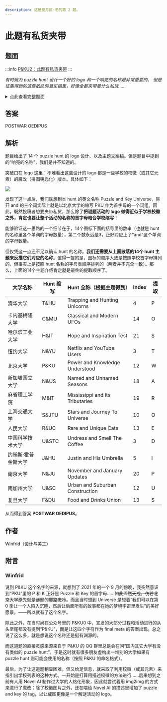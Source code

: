 ```yaml
---
description: 这是觅月区·冬的第 2 题。
---
```


# 此题有私货夹带

## 题面

:::info
[P&KU2：此题有私货夹带](https://pnku2.pkupuzzle.art/#/game/miyue/winter_02)
:::

_有时候为 puzzle hunt 设计一个好的 logo 和一个响亮的名称是非常重要的。_
_但是征集得到的这些散乱的意见稿里，好像全都夹带着什么私货……_

<details>
    <summary>点此查看完整题面</summary>
    > - 在这个系列的 puzzle hunt 里，芈雨和觅月会尝试在一个平行世界里设下陷阱困住、并捕猎独角兽，以发现潜藏在这个世界中的真相。[4]
    > - 在这个系列的 puzzle hunt 里，芈雨和觅月会尝试在一个平行世界里研究不同时期的不明飞行物，其中既包括古典的，也包括现代的。[14]
    > - 在这个系列的 puzzle hunt 里，芈雨和觅月会尝试在一个平行世界里面临一次测试，而这次考试内容居然是坚定的希望和迸发的灵感。[21]
    > - 在这个系列的 puzzle hunt 里，芈雨和觅月会尝试在一个平行世界里学习各类谜题影片与视频，因此她们会成为网飞和油管的使用者。[3]
    > - 在这个系列的 puzzle hunt 里，芈雨和觅月会尝试在一个平行世界里回顾自己已经触及到的力量与知识，以充分理解它们之中的精髓。[12]
    > - 在这个系列的 puzzle hunt 里，芈雨和觅月会尝试在一个平行世界里探索季节的奥秘，她们研究一切季节，无论它们是否已经被命名。[18]
    > - 在这个系列的 puzzle hunt 里，芈雨和觅月会尝试在一个平行世界里溯洄在密西西比河上，在这条河流及其支流中寻找着神秘的真相。[19]
    > - 在这个系列的 puzzle hunt 里，芈雨和觅月会尝试在一个平行世界里仰望星空，在看那些星星的同时，进行一场前往宇宙的悠长旅途。[10]
    > - 在这个系列的 puzzle hunt 里，芈雨和觅月会尝试在一个平行世界里观察奇妙的生物，这次是一些既珍稀罕见、又极不寻常的……猫。[13]
    > - 在这个系列的 puzzle hunt 里，芈雨和觅月会尝试在一个平行世界里品尝咖啡：请不要醒来再闻咖啡，而请宽衣解带，然后再闻咖啡。[3]
    > - 在这个系列的 puzzle hunt 里，芈雨和觅月会尝试在一个平行世界里相逢新的叫作贾斯汀的少年，除此之外，还有贾斯汀的一把雨伞。[5]
    > - 在这个系列的 puzzle hunt 里，芈雨和觅月会尝试在一个平行世界里更新着谜题，并且，这些更新都是在每年的十一月和一月进行的。[20]
    > - 在这个系列的 puzzle hunt 里，芈雨和觅月会尝试在一个平行世界里进行区域建设：在其中，既包括城市的建设，也包括郊区的建设。[12]
    > - 在这个系列的 puzzle hunt 里，芈雨和觅月会尝试在一个平行世界里品尝各种美食与饮料，甚至为此建立了一个关于吃喝的联盟组织。[13]

    ![caption:(9 3 6 4)](./02-ci-ti-you-si-huo-jia-dai.assets/image_1.webp?width=300)
    ![caption:(4 3 6 5)](./02-ci-ti-you-si-huo-jia-dai.assets/image_2.webp?width=300)
    ![caption:(4 3 11 4)](./02-ci-ti-you-si-huo-jia-dai.assets/image_3.webp?width=300)
    ![caption:(6 3 3 8)](./02-ci-ti-you-si-huo-jia-dai.assets/image_4.webp?width=300)
    ![caption:(11 3 3 11)](./02-ci-ti-you-si-huo-jia-dai.assets/image_5.webp?width=300)
    ![caption:(5 3 7 7)](./02-ci-ti-you-si-huo-jia-dai.assets/image_6.webp?width=300)
    ![caption:(7 3 7 5)](./02-ci-ti-you-si-huo-jia-dai.assets/image_7.webp?width=300)
    ![caption:(8 3 7 7)](./02-ci-ti-you-si-huo-jia-dai.assets/image_8.webp?width=300)
    ![caption:(5 3 9 10)](./02-ci-ti-you-si-huo-jia-dai.assets/image_9.webp?width=300)
    ![caption:(4 3 6 4)](./02-ci-ti-you-si-huo-jia-dai.assets/image_10.webp?width=300)
    ![caption:(5 3 7 2 8)](./02-ci-ti-you-si-huo-jia-dai.assets/image_11.webp?width=300)
    ![caption:(8 3 7 8)](./02-ci-ti-you-si-huo-jia-dai.assets/image_12.webp?width=300)
    ![caption:(7 3 5 3 6)](./02-ci-ti-you-si-huo-jia-dai.assets/image_13.webp?width=300)
    ![caption:(5 3 8 12)](./02-ci-ti-you-si-huo-jia-dai.assets/image_14.webp?width=300)

</details>

## 答案

<AnswerBlock>POSTWAR OEDIPUS</AnswerBlock>

## 解析

题目给出了 14 个 puzzle hunt 的 logo 设计、以及主题文案稿。但是题目中提到的“响亮的名称”，我们是并不知道的。

突破口在 logo 这里：不难看出这些设计的 logo 都是一些学校的校徽（或其它元素）的魔改（拼图钥匙化）版本。具体如下：

![](./02-ci-ti-you-si-huo-jia-dai.assets/image_15.webp)

发现了这一点后，我们联想到本 hunt 的英文名称 Puzzle and Key Universe，除开 and 的三个词实际上就是以北京大学的缩写 PKU 作为首字母的一个词组。因此，既然投稿者想要夹带私货，那么除了**把谜题活动的 logo 做得近似于学校校徽之外，肯定也要让整个活动的名称的首字母暗合学校缩写**！

能够验证这一思路的一个细节在于，14个图标下面的括号里的数串（也就是 hunt 的名称里各个单词的字母数量），第二个数永远是3，正好对应上了“and”这个单词的字母数量。

但仅凭这一点还不足以确认 hunt 的名称。**我们还需要从上面散落的14个 hunt 主题来反推它们对应的名称**。值得一提的是，图标的顺序大致是按照学校首字母排列的，但事实上是按照 hunt 名称的字母表顺序排列的（两者并不完全一致）。那么，上面的14个主题介绍肯定就是最终的提取顺序了。

| 大学名称            | Hunt 缩写 | Hunt 全称（根据主题得到）       | Index | 提取 |
| ------------------- | --------- | ------------------------------- | ----- | ---- |
| 清华大学            | T&HU      | Trapping and Hunting Unicorns   | 4     | P    |
| 卡内基梅隆大学      | C&MU      | Classical and Modern UFOs       | 14    | O    |
| 哈尔滨工业大学      | H&IT      | Hope and Inspiration Test       | 21    | S    |
| 纽约大学            | N&YU      | Netflix and YouTube Users       | 3     | T    |
| 北京大学            | P&KU      | Power and Knowledge Understood  | 12    | W    |
| 新加坡国立大学      | N&US      | Named and Unnamed Seasons       | 18    | A    |
| 麻省理工学院        | M&IT      | Mississippi and Its Tributaries | 19    | R    |
| 上海交通大学        | S&JTU     | Stars and Journey To Universe   | 10    | O    |
| 人民大学            | R&UC      | Rare and Unique Cats            | 13    | E    |
| 中国科学技术大学    | U&STC     | Undress and Smell The Coffee    | 3     | D    |
| 约翰斯·霍普金斯大学 | J&HU      | Justin and His Umbrella         | 5     | I    |
| 南京大学            | N&JU      | November and January Updates    | 20    | P    |
| 南加州大学          | U&SC      | Urban and Suburban Construction | 12    | U    |
| 复旦大学            | F&DU      | Food and Drinks Union           | 13    | S    |

从而得到答案 **POSTWAR OEDIPUS**。

## 作者

Winfrid（设计与美工）

## 附言

### Winfrid

说到 P&KU 这个名字的来源，就想到了 2021 年的一个 9 月的傍晚，我突然意识到“PKU”里的 P 和 K 正好是 Puzzle 和 Key 的首字母……~~如此浑然天成，仿若北京大学原先就是谜题的耶路撒冷~~。而且当时想到 Universe 是想着“我们可以在第 0 季让一个人陷入沉睡，然后让后面所有的故事都在她的梦境宇宙里发生”的美好愿景。——所以就有了这个名字。

除此之外，在当时尚在公众号里的 P&KU0 中，宣发的大部分过程和活动进行的从头至尾都没有提到“P&KU”，而是让这四个字符作为 final meta 的答案出现。总之说了这么多，就是想说这个名称还是挺有渊源的。

而这道题的直接灵感来源来自于 P&KU 的 QQ 群里总是会在问“国内其它大学有没有类似的 puzzle hunt”，于是这时就有很多朋友虚构出一堆别的大学如果有 puzzle hunt 则可能会使用的名称（按照 P&KU 的命名格式）。

最后，为了让这道题稍显困难，但又给足信息，就采取了利用校徽（或其元素）来指引出学校列表的这种方式。一开始是打算用描述校徽的方法进行……后来想到之前有人用 Novel AI 制作过大学的人格化形象，因此就尝试着用 img2img 的方式来进行了魔改：除了校徽图片之外，还在喂给 Novel AI 的描述里增加了 puzzle and key 的 tag，以让成图更像是一个解谜活动的 logo。
